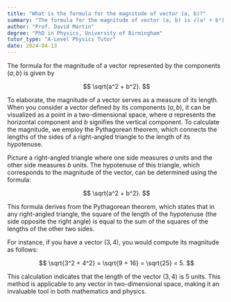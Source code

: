 ```yaml
---
title: "What is the formula for the magnitude of vector (a, b)?"
summary: "The formula for the magnitude of vector (a, b) is √(a² + b²)."
author: "Prof. David Martin"
degree: "PhD in Physics, University of Birmingham"
tutor_type: "A-Level Physics Tutor"
date: 2024-04-13
---
```


The formula for the magnitude of a vector represented by the components $(a, b)$ is given by 

$$
\sqrt{a^2 + b^2}.
$$

To elaborate, the magnitude of a vector serves as a measure of its length. When you consider a vector defined by its components $(a, b)$, it can be visualized as a point in a two-dimensional space, where $a$ represents the horizontal component and $b$ signifies the vertical component. To calculate the magnitude, we employ the Pythagorean theorem, which connects the lengths of the sides of a right-angled triangle to the length of its hypotenuse.

Picture a right-angled triangle where one side measures $a$ units and the other side measures $b$ units. The hypotenuse of this triangle, which corresponds to the magnitude of the vector, can be determined using the formula:

$$
\sqrt{a^2 + b^2}.
$$

This formula derives from the Pythagorean theorem, which states that in any right-angled triangle, the square of the length of the hypotenuse (the side opposite the right angle) is equal to the sum of the squares of the lengths of the other two sides.

For instance, if you have a vector $(3, 4)$, you would compute its magnitude as follows:

$$
\sqrt{3^2 + 4^2} = \sqrt{9 + 16} = \sqrt{25} = 5.
$$

This calculation indicates that the length of the vector $(3, 4)$ is $5$ units. This method is applicable to any vector in two-dimensional space, making it an invaluable tool in both mathematics and physics.
    